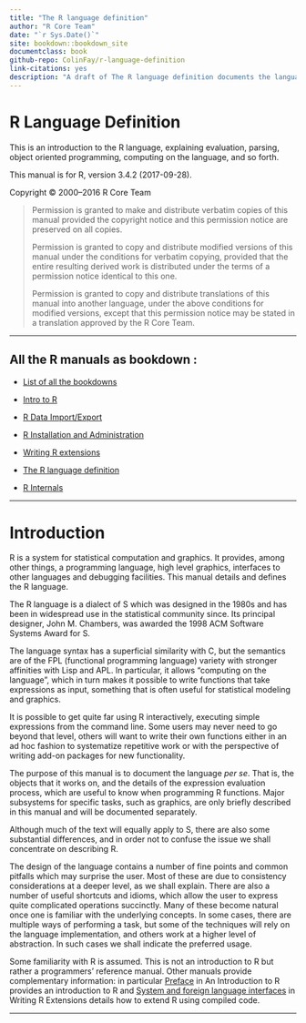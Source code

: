 ```yaml
--- 
title: "The R language definition"
author: "R Core Team"
date: "`r Sys.Date()`"
site: bookdown::bookdown_site
documentclass: book
github-repo: ColinFay/r-language-definition
link-citations: yes
description: "A draft of The R language definition documents the language per se. That is, the objects that it works on, and the details of the expression evaluation process, which are useful to know when programming R functions."
---
```


# R Language Definition {-}
<p>This is an introduction to the R language, explaining evaluation, parsing, object oriented programming, computing on the language, and so forth.</p>
<p>This manual is for R, version 3.4.2 (2017-09-28).</p>
<p>Copyright © 2000–2016 R Core Team</p>
<blockquote>
<p>Permission is granted to make and distribute verbatim copies of this manual provided the copyright notice and this permission notice are preserved on all copies.</p>
<p>Permission is granted to copy and distribute modified versions of this manual under the conditions for verbatim copying, provided that the entire resulting derived work is distributed under the terms of a permission notice identical to this one.</p>
<p>Permission is granted to copy and distribute translations of this manual into another language, under the above conditions for modified versions, except that this permission notice may be stated in a translation approved by the R Core Team.</p>
</blockquote>
<hr />

<h2>All the R manuals as bookdown : </h2>

+ [List of all the bookdowns](http://colinfay.me/r-manuals/)

+ [Intro to R](http://colinfay.me/intro-to-r/)

+ [R Data Import/Export](http://colinfay.me/r-data-import-export/)

+ [R Installation and Administration](http://colinfay.me/r-installation-administration/)

+ [Writing R extensions](http://colinfay.me/writing-r-extensions/)

+ [The R language definition](http://colinfay.me/r-language-definition/)

+ [R Internals](http://colinfay.me/r-internals/)

<hr>


<p><a href="" id="Introduction"></a> <a href="" id="Introduction-1"></a></p>
<div id="calibre_pb_3" class="calibre5">

</div>
#  Introduction
<p>R is a system for statistical computation and graphics. It provides, among other things, a programming language, high level graphics, interfaces to other languages and debugging facilities. This manual details and defines the R language.</p>
<p>The R language is a dialect of S which was designed in the 1980s and has been in widespread use in the statistical community since. Its principal designer, John M. Chambers, was awarded the 1998 ACM Software Systems Award for S.</p>
<p>The language syntax has a superficial similarity with C, but the semantics are of the FPL (functional programming language) variety with stronger affinities with Lisp and APL. In particular, it allows “computing on the language”, which in turn makes it possible to write functions that take expressions as input, something that is often useful for statistical modeling and graphics.</p>
<p>It is possible to get quite far using R interactively, executing <a href="" id="index-expression"></a> simple expressions from the command line. Some users may never need to go beyond that level, others will want to write their own functions either in an ad hoc fashion to systematize repetitive work or with the perspective of writing add-on packages for new functionality.</p>
<p>The purpose of this manual is to document the language <em>per se</em>. That is, the objects that it works on, and the details of the expression evaluation process, which are useful to know when programming R functions. Major subsystems for specific tasks, such as graphics, are only briefly described in this manual and will be documented separately.</p>
<p>Although much of the text will equally apply to S, there are also some substantial differences, and in order not to confuse the issue we shall concentrate on describing R.</p>
<p>The design of the language contains a number of fine points and common pitfalls which may surprise the user. Most of these are due to consistency considerations at a deeper level, as we shall explain. There are also a number of useful shortcuts and idioms, which allow the user to express quite complicated operations succinctly. Many of these become natural once one is familiar with the underlying concepts. In some cases, there are multiple ways of performing a task, but some of the techniques will rely on the language implementation, and others work at a higher level of abstraction. In such cases we shall indicate the preferred usage.</p>
<p>Some familiarity with R is assumed. This is not an introduction to R but rather a programmers’ reference manual. Other manuals provide complementary information: in particular <a href="http://colinfay.me/intro-to-r/preface.html">Preface</a> in An Introduction to R provides an introduction to R and <a href="http://colinfay.me/writing-r-extensions/system-and-foreign-language-interfaces.html">System and foreign language interfaces</a> in Writing R Extensions details how to extend R using compiled code.</p>
<hr />
<p><a href="" id="Objects"></a> <a href="" id="Objects-1"></a></p>
<div id="calibre_pb_5" class="calibre5">

</div>
